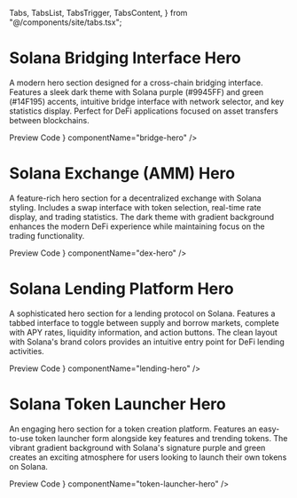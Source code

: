   Tabs,
  TabsList,
  TabsTrigger,
  TabsContent,
} from "@/components/site/tabs.tsx";

<HideTOC />

# Solana Bridging Interface Hero

A modern hero section designed for a cross-chain bridging interface. Features a sleek dark theme with Solana purple (#9945FF) and green (#14F195) accents, intuitive bridge interface with network selector, and key statistics display. Perfect for DeFi applications focused on asset transfers between blockchains.

<Tabs defaultValue="preview" className="">
  <TabsList>
    <TabsTrigger value="preview">Preview</TabsTrigger>
    <TabsTrigger value="code">Code</TabsTrigger>
  </TabsList>
  <TabsContent value="preview">
    <ComponentRenderer component={<BridgeHero />} componentName="bridge-hero" />
  </TabsContent>
  <TabsContent value="code">
    <CodeBlock filePath="src/app/components/hero/bridge-hero.tsx" />
  </TabsContent>
</Tabs>

# Solana Exchange (AMM) Hero

A feature-rich hero section for a decentralized exchange with Solana styling. Includes a swap interface with token selection, real-time rate display, and trading statistics. The dark theme with gradient background enhances the modern DeFi experience while maintaining focus on the trading functionality.

<Tabs defaultValue="preview" className="">
  <TabsList>
    <TabsTrigger value="preview">Preview</TabsTrigger>
    <TabsTrigger value="code">Code</TabsTrigger>
  </TabsList>
  <TabsContent value="preview">
    <ComponentRenderer component={<DexHero />} componentName="dex-hero" />
  </TabsContent>
  <TabsContent value="code">
    <CodeBlock filePath="src/app/components/hero/dex-hero.tsx" />
  </TabsContent>
</Tabs>

# Solana Lending Platform Hero

A sophisticated hero section for a lending protocol on Solana. Features a tabbed interface to toggle between supply and borrow markets, complete with APY rates, liquidity information, and action buttons. The clean layout with Solana's brand colors provides an intuitive entry point for DeFi lending activities.

<Tabs defaultValue="preview" className="">
  <TabsList>
    <TabsTrigger value="preview">Preview</TabsTrigger>
    <TabsTrigger value="code">Code</TabsTrigger>
  </TabsList>
  <TabsContent value="preview">
    <ComponentRenderer component={<LendingHero />} componentName="lending-hero" />
  </TabsContent>
  <TabsContent value="code">
    <CodeBlock filePath="src/app/components/hero/lending-hero.tsx" />
  </TabsContent>
</Tabs>

# Solana Token Launcher Hero

An engaging hero section for a token creation platform. Features an easy-to-use token launcher form alongside key features and trending tokens. The vibrant gradient background with Solana's signature purple and green creates an exciting atmosphere for users looking to launch their own tokens on Solana.

<Tabs defaultValue="preview" className="">
  <TabsList>
    <TabsTrigger value="preview">Preview</TabsTrigger>
    <TabsTrigger value="code">Code</TabsTrigger>
  </TabsList>
  <TabsContent value="preview">
    <ComponentRenderer component={<TokenLauncherHero />} componentName="token-launcher-hero" />
  </TabsContent>
  <TabsContent value="code">
    <CodeBlock filePath="src/app/components/hero/token-launcher-hero.tsx" />
  </TabsContent>
</Tabs>